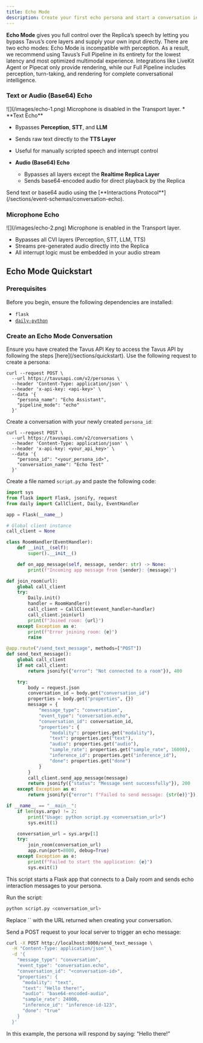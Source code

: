 ```yaml
---
title: Echo Mode
description: Create your first echo persona and start a conversation in seconds.
---
```


**Echo Mode** gives you full control over the Replica’s speech by letting you bypass Tavus’s core layers and supply your own input directly. There are two echo modes:
<Warning>
Echo Mode is incompatible with perception. As a result, we recommend using Tavus’s Full Pipeline in its entirety for the lowest latency and most optimized multimodal experience. Integrations like LiveKit Agent or Pipecat only provide rendering, while our Full Pipeline includes perception, turn-taking, and rendering for complete conversational intelligence.
</Warning>
### **Text or Audio (Base64) Echo**
<Frame>
![](/images/echo-1.png)
</Frame>
Microphone is disabled in the Transport layer.
* **Text Echo**

  * Bypasses **Perception**, **STT**, and **LLM**
  * Sends raw text directly to the **TTS Layer**
  * Useful for manually scripted speech and interrupt control

* **Audio (Base64) Echo**

  * Bypasses all layers except the **Realtime Replica Layer**
  * Sends base64-encoded audio for direct playback by the Replica

<Note>
Send text or base64 audio using the [**Interactions Protocol**](/sections/event-schemas/conversation-echo).
</Note>

### **Microphone Echo**
<Frame>
![](/images/echo-2.png)
</Frame>
Microphone is enabled in the Transport layer.

* Bypasses all CVI layers (Perception, STT, LLM, TTS)
* Streams pre-generated audio directly into the Replica
* All interrupt logic must be embedded in your audio stream

<Card title="Echo mode quickstart" icon="keyboard" href="/sections/conversational-video-interface/echo-mode" />


## Echo Mode Quickstart
### Prerequisites

Before you begin, ensure the following dependencies are installed:

* `flask`
* [`daily-python`](https://docs.daily.co/reference/daily-python/installation)

### Create an Echo Mode Conversation

<Steps>

<Step title="Step 1: Get an API Key" titleSize="h3">
Ensure you have created the Tavus API Key to access the Tavus API by following the steps [here](/sections/quickstart).
</Step>

<Step title="Step 2: Create an Echo Persona" titleSize="h3">
Use the following request to create a persona:

```shell cURL
curl --request POST \
  --url https://tavusapi.com/v2/personas \
  --header 'Content-Type: application/json' \
  --header 'x-api-key: <api-key>' \
  --data '{
    "persona_name": "Echo Assistant",
    "pipeline_mode": "echo"
  }'
```
</Step>

<Step title="Step 3: Create a Conversation" titleSize="h3">

Create a conversation with your newly created `persona_id`:

```shell cURL
curl --request POST \
  --url https://tavusapi.com/v2/conversations \
  --header 'Content-Type: application/json' \
  --header 'x-api-key: <your_api_key>' \
  --data '{
    "persona_id": "<your_persona_id>",
    "conversation_name": "Echo Test"
  }'
```

</Step>

<Step title="Step 4: Create an App" titleSize="h3">
 
Create a file named `script.py` and paste the following code:

```py [expandable]
import sys
from flask import Flask, jsonify, request
from daily import CallClient, Daily, EventHandler

app = Flask(__name__)

# Global client instance
call_client = None

class RoomHandler(EventHandler):
    def __init__(self):
        super().__init__()

    def on_app_message(self, message, sender: str) -> None:
        print(f"Incoming app message from {sender}: {message}")

def join_room(url):
    global call_client
    try:
        Daily.init()
        handler = RoomHandler()
        call_client = CallClient(event_handler=handler)
        call_client.join(url)
        print(f"Joined room: {url}")
    except Exception as e:
        print(f"Error joining room: {e}")
        raise

@app.route("/send_text_message", methods=["POST"])
def send_text_message():
    global call_client
    if not call_client:
        return jsonify({"error": "Not connected to a room"}), 400

    try:
        body = request.json
        conversation_id = body.get("conversation_id")
        properties = body.get("properties", {})
        message = {
            "message_type": "conversation",
            "event_type": "conversation.echo",
            "conversation_id": conversation_id,
            "properties": {
                "modality": properties.get("modality"),
                "text": properties.get("text"),
                "audio": properties.get("audio"),
                "sample_rate": properties.get("sample_rate", 16000),
                "inference_id": properties.get("inference_id"),
                "done": properties.get("done")
            }
        }
        call_client.send_app_message(message)
        return jsonify({"status": "Message sent successfully"}), 200
    except Exception as e:
        return jsonify({"error": f"Failed to send message: {str(e)}"}), 500

if __name__ == "__main__":
    if len(sys.argv) != 2:
        print("Usage: python script.py <conversation_url>")
        sys.exit(1)

    conversation_url = sys.argv[1]
    try:
        join_room(conversation_url)
        app.run(port=8000, debug=True)
    except Exception as e:
        print(f"Failed to start the application: {e}")
        sys.exit(1)
```

<Note>
This script starts a Flask app that connects to a Daily room and sends echo interaction messages to your persona.
</Note>

</Step>

<Step title="Step 5: Execute the Code" titleSize="h3">

Run the script:

```sh
python script.py <conversation_url>
```

<Note>
Replace `<conversation_url>` with the URL returned when creating your conversation.
</Note>

</Step>

<Step title="Step 6: Send Echo Message" titleSize="h3">

Send a POST request to your local server to trigger an echo message:

```sh cURL
curl -X POST http://localhost:8000/send_text_message \
  -H "Content-Type: application/json" \
  -d '{
    "message_type": "conversation",
    "event_type": "conversation.echo",
    "conversation_id": "<conversation-id>",
    "properties": {
      "modality": "text",
      "text": "Hello there!",
      "audio": "base64-encoded-audio",
      "sample_rate": 24000,
      "inference_id": "inference-id-123",
      "done": "true"
    }
  }'
```

In this example, the persona will respond by saying: “Hello there!”

</Step>

</Steps>
